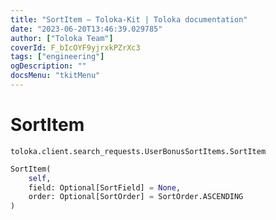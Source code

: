 ```yaml
---
title: "SortItem — Toloka-Kit | Toloka documentation"
date: "2023-06-20T13:46:39.029785"
author: ["Toloka Team"]
coverId: F_bIcOYF9yjrxkPZrXc3
tags: ["engineering"]
ogDescription: ""
docsMenu: "tkitMenu"
---
```


# SortItem

`toloka.client.search_requests.UserBonusSortItems.SortItem`

```python
SortItem(
    self,
    field: Optional[SortField] = None,
    order: Optional[SortOrder] = SortOrder.ASCENDING
)
```